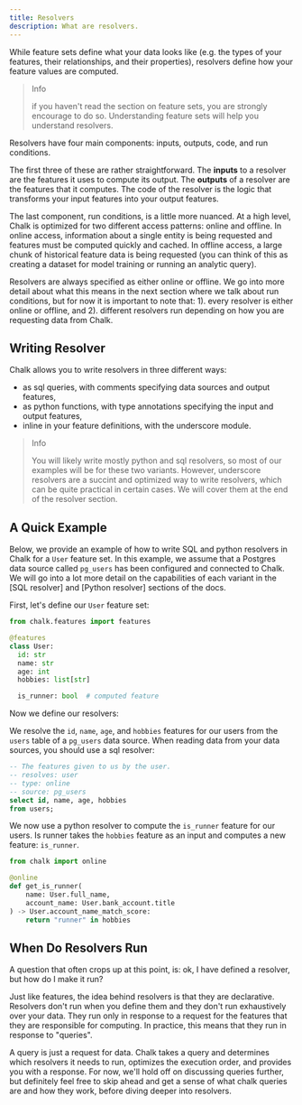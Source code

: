 ```yaml
---
title: Resolvers
description: What are resolvers.
---
```


While feature sets define what your data looks like (e.g. the types of your features,
their relationships, and their properties), resolvers define how your feature values
are computed.

> Info
>
> if you haven't read the section on feature sets, you are strongly encourage to
> do so. Understanding feature sets will help you understand resolvers.

Resolvers have four main components: inputs, outputs, code, and run conditions.

The first three of these are rather straightforward. The **inputs** to a resolver
are the features it uses to compute its output. The **outputs** of a resolver
are the features that it computes. The code of the resolver is the logic that
transforms your input features into your output features.

The last component, run conditions, is a little more nuanced. At a high level,
Chalk is optimized for two different access patterns: online and offline. In online
access, information about a single entity is being requested and features must be
computed quickly and cached. In offline access, a large chunk of historical
feature data is being requested (you can think of this as creating a dataset for model
training or running an analytic query).

Resolvers are always specified as either online or offline. We go into more detail
about what this means in the next section where we talk about run conditions, but for now it
is important to note that: 1). every resolver is either online or offline, and 2). different
resolvers run depending on how you are requesting data from Chalk.

## Writing Resolver

Chalk allows you to write resolvers in three different ways:
- as sql queries, with comments specifying data sources and output features,
- as python functions, with type annotations specifying the input and output features,
- inline in your feature definitions, with the underscore module.

> Info
>
> You will likely write mostly python and sql resolvers, so most of our examples
> will be for these two variants. However, underscore resolvers are a succint and
> optimized way to write resolvers, which can be quite practical in certain cases.
> We will cover them at the end of the resolver section.

## A Quick Example

Below, we provide an example of how to write SQL and python resolvers in Chalk
for a `User` feature set. In this example, we assume that a Postgres data source
called `pg_users` has been configured and connected to Chalk. We will go into a
lot more detail on the capabilities of each variant in the [SQL resolver] and [Python
resolver] sections of the docs.

First, let's define our `User` feature set:

```python src/user.py
from chalk.features import features

@features
class User:
  id: str
  name: str
  age: int
  hobbies: list[str]

  is_runner: bool  # computed feature
```

Now we define our resolvers:

We resolve the `id`, `name`, `age`, and `hobbies` features for our users from the
`users` table of a `pg_users` data source. When reading data from your data
sources, you should use a sql resolver:

```sql src/get_user.chalk.sql
-- The features given to us by the user.
-- resolves: user
-- type: online
-- source: pg_users
select id, name, age, hobbies
from users;
```

We now use a python resolver to compute the `is_runner` feature for our users.
Is runner takes the `hobbies` feature as an input and computes a new feature:
`is_runner`.

```python
from chalk import online

@online
def get_is_runner(
    name: User.full_name,
    account_name: User.bank_account.title
) -> User.account_name_match_score:
    return "runner" in hobbies
```

## When Do Resolvers Run

A question that often crops up at this point, is: ok, I have defined a resolver, but how do
I make it run?

Just like features, the idea behind resolvers is that they are declarative. Resolvers
don't run when you define them and they don't run exhaustively over your data. They run
only in response to a request for the features that they are responsible for computing. In
practice, this means that they run in response to "queries".

A query is just a request for data. Chalk takes a query and determines which resolvers it
needs to run, optimizes the execution order, and provides you with a response. For now, we'll
hold off on discussing queries further, but definitely feel free to skip ahead and
get a sense of what chalk queries are and how they work, before diving deeper into resolvers.

